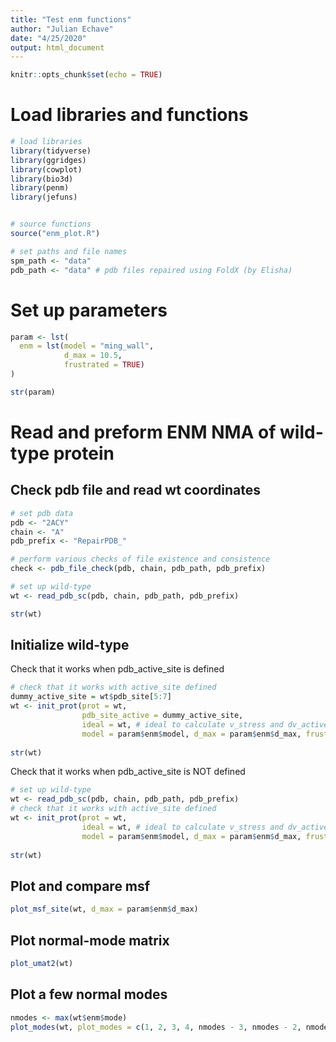 ```yaml
---
title: "Test enm functions"
author: "Julian Echave"
date: "4/25/2020"
output: html_document
---
```


```r
knitr::opts_chunk$set(echo = TRUE)
```
# Load libraries and functions

```r
# load libraries
library(tidyverse)
library(ggridges)
library(cowplot)
library(bio3d)
library(penm)
library(jefuns)


# source functions
source("enm_plot.R")

# set paths and file names
spm_path <- "data"
pdb_path <- "data" # pdb files repaired using FoldX (by Elisha)

```


# Set up parameters

```r
param <- lst(
  enm = lst(model = "ming_wall",
            d_max = 10.5,
            frustrated = TRUE)
)

str(param)

```


# Read and preform ENM NMA of wild-type protein

## Check pdb file and read wt coordinates

```r
# set pdb data
pdb <- "2ACY"
chain <- "A"
pdb_prefix <- "RepairPDB_"

# perform various checks of file existence and consistence
check <- pdb_file_check(pdb, chain, pdb_path, pdb_prefix)

# set up wild-type
wt <- read_pdb_sc(pdb, chain, pdb_path, pdb_prefix)

str(wt)

```


## Initialize wild-type

Check that it works when pdb_active_site is defined
```r

# check that it works with active_site defined
dummy_active_site = wt$pdb_site[5:7]
wt <- init_prot(prot = wt,  
                pdb_site_active = dummy_active_site, 
                ideal = wt, # ideal to calculate v_stress and dv_active
                model = param$enm$model, d_max = param$enm$d_max, frustrated = F)
                
str(wt)
```

Check that it works when pdb_active_site is NOT defined
```r
# set up wild-type
wt <- read_pdb_sc(pdb, chain, pdb_path, pdb_prefix)
# check that it works with active_site defined
wt <- init_prot(prot = wt,
                ideal = wt, # ideal to calculate v_stress and dv_active
                model = param$enm$model, d_max = param$enm$d_max, frustrated = F)
                
str(wt)
```


## Plot and compare msf


```r
plot_msf_site(wt, d_max = param$enm$d_max)
```

## Plot normal-mode matrix

```r
plot_umat2(wt)
```

## Plot a few normal modes
  
```r
nmodes <- max(wt$enm$mode)
plot_modes(wt, plot_modes = c(1, 2, 3, 4, nmodes - 3, nmodes - 2, nmodes - 1, nmodes))
```
